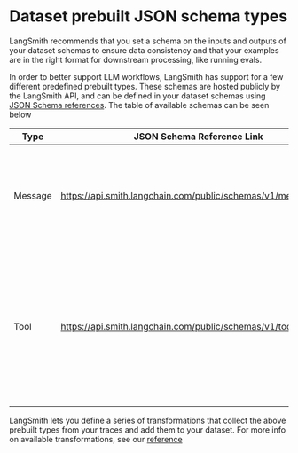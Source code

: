 # Dataset prebuilt JSON schema types

LangSmith recommends that you set a schema on the inputs and outputs of your dataset schemas to ensure data consistency
and that your examples are in the right format for downstream processing, like running evals.

In order to better support LLM workflows, LangSmith has support for a few different predefined prebuilt types. These
schemas are hosted publicly by the LangSmith API, and can be defined in your dataset schemas using
[JSON Schema references](https://json-schema.org/understanding-json-schema/structuring#dollarref). The table
of available schemas can be seen below

| Type    | JSON Schema Reference Link                                     | Usage                                                                                                                     |
| ------- | -------------------------------------------------------------- | ------------------------------------------------------------------------------------------------------------------------- |
| Message | https://api.smith.langchain.com/public/schemas/v1/message.json | Represents messages sent to a chat model, following the OpenAI standard format.                                           |
| Tool    | https://api.smith.langchain.com/public/schemas/v1/tooldef.json | Tool definitions available to chat models for function calling, defined in OpenAI's JSON Schema inspired function format. |

LangSmith lets you define a series of transformations that collect the above prebuilt types from your traces and add them to your
dataset. For more info on available transformations, see our [reference](../evaluation/dataset_transformations.mdx)
